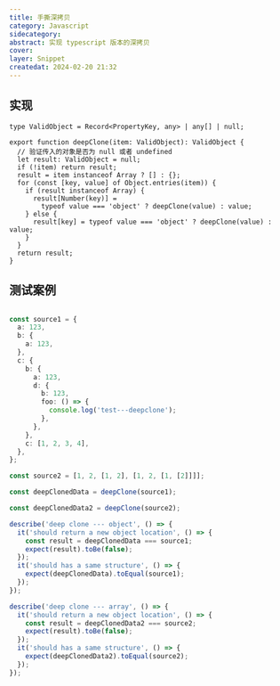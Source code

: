 ```yaml
---
title: 手撕深拷贝
category: Javascript
sidecategory: 
abstract: 实现 typescript 版本的深拷贝
cover: 
layer: Snippet
createdat: 2024-02-20 21:32
---
```


## 实现
 
```tsx
type ValidObject = Record<PropertyKey, any> | any[] | null;

export function deepClone(item: ValidObject): ValidObject {
  // 验证传入的对象是否为 null 或者 undefined
  let result: ValidObject = null;
  if (!item) return result;
  result = item instanceof Array ? [] : {};
  for (const [key, value] of Object.entries(item)) {
    if (result instanceof Array) {
      result[Number(key)] =
        typeof value === 'object' ? deepClone(value) : value;
    } else {
      result[key] = typeof value === 'object' ? deepClone(value) : value;
    }
  }
  return result;
}
```

## 测试案例

```ts

const source1 = {
  a: 123,
  b: {
    a: 123,
  },
  c: {
    b: {
      a: 123,
      d: {
        b: 123,
        foo: () => {
          console.log('test---deepclone');
        },
      },
    },
    c: [1, 2, 3, 4],
  },
};

const source2 = [1, 2, [1, 2], [1, 2, [1, [2]]]];

const deepClonedData = deepClone(source1);

const deepClonedData2 = deepClone(source2);

describe('deep clone --- object', () => {
  it('should return a new object location', () => {
    const result = deepClonedData === source1;
    expect(result).toBe(false);
  });
  it('should has a same structure', () => {
    expect(deepClonedData).toEqual(source1);
  });
});

describe('deep clone --- array', () => {
  it('should return a new object location', () => {
    const result = deepClonedData2 === source2;
    expect(result).toBe(false);
  });
  it('should has a same structure', () => {
    expect(deepClonedData2).toEqual(source2);
  });
});
```
